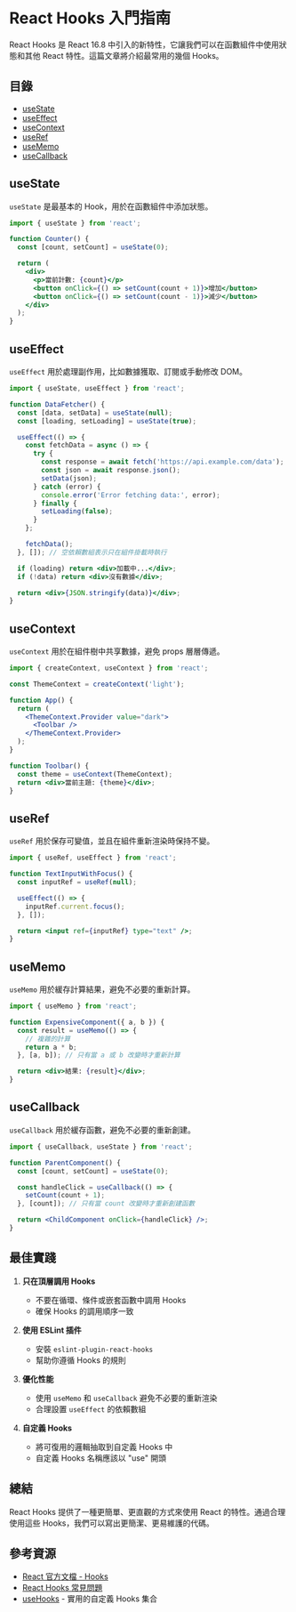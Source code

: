 # React Hooks 入門指南

React Hooks 是 React 16.8 中引入的新特性，它讓我們可以在函數組件中使用狀態和其他 React 特性。這篇文章將介紹最常用的幾個 Hooks。

## 目錄
- [useState](#usestate)
- [useEffect](#useeffect)
- [useContext](#usecontext)
- [useRef](#useref)
- [useMemo](#usememo)
- [useCallback](#usecallback)

## useState

`useState` 是最基本的 Hook，用於在函數組件中添加狀態。

```jsx
import { useState } from 'react';

function Counter() {
  const [count, setCount] = useState(0);

  return (
    <div>
      <p>當前計數: {count}</p>
      <button onClick={() => setCount(count + 1)}>增加</button>
      <button onClick={() => setCount(count - 1)}>減少</button>
    </div>
  );
}
```

## useEffect

`useEffect` 用於處理副作用，比如數據獲取、訂閱或手動修改 DOM。

```jsx
import { useState, useEffect } from 'react';

function DataFetcher() {
  const [data, setData] = useState(null);
  const [loading, setLoading] = useState(true);

  useEffect(() => {
    const fetchData = async () => {
      try {
        const response = await fetch('https://api.example.com/data');
        const json = await response.json();
        setData(json);
      } catch (error) {
        console.error('Error fetching data:', error);
      } finally {
        setLoading(false);
      }
    };

    fetchData();
  }, []); // 空依賴數組表示只在組件掛載時執行

  if (loading) return <div>加載中...</div>;
  if (!data) return <div>沒有數據</div>;

  return <div>{JSON.stringify(data)}</div>;
}
```

## useContext

`useContext` 用於在組件樹中共享數據，避免 props 層層傳遞。

```jsx
import { createContext, useContext } from 'react';

const ThemeContext = createContext('light');

function App() {
  return (
    <ThemeContext.Provider value="dark">
      <Toolbar />
    </ThemeContext.Provider>
  );
}

function Toolbar() {
  const theme = useContext(ThemeContext);
  return <div>當前主題: {theme}</div>;
}
```

## useRef

`useRef` 用於保存可變值，並且在組件重新渲染時保持不變。

```jsx
import { useRef, useEffect } from 'react';

function TextInputWithFocus() {
  const inputRef = useRef(null);

  useEffect(() => {
    inputRef.current.focus();
  }, []);

  return <input ref={inputRef} type="text" />;
}
```

## useMemo

`useMemo` 用於緩存計算結果，避免不必要的重新計算。

```jsx
import { useMemo } from 'react';

function ExpensiveComponent({ a, b }) {
  const result = useMemo(() => {
    // 複雜的計算
    return a * b;
  }, [a, b]); // 只有當 a 或 b 改變時才重新計算

  return <div>結果: {result}</div>;
}
```

## useCallback

`useCallback` 用於緩存函數，避免不必要的重新創建。

```jsx
import { useCallback, useState } from 'react';

function ParentComponent() {
  const [count, setCount] = useState(0);

  const handleClick = useCallback(() => {
    setCount(count + 1);
  }, [count]); // 只有當 count 改變時才重新創建函數

  return <ChildComponent onClick={handleClick} />;
}
```

## 最佳實踐

1. **只在頂層調用 Hooks**
   - 不要在循環、條件或嵌套函數中調用 Hooks
   - 確保 Hooks 的調用順序一致

2. **使用 ESLint 插件**
   - 安裝 `eslint-plugin-react-hooks`
   - 幫助你遵循 Hooks 的規則

3. **優化性能**
   - 使用 `useMemo` 和 `useCallback` 避免不必要的重新渲染
   - 合理設置 `useEffect` 的依賴數組

4. **自定義 Hooks**
   - 將可復用的邏輯抽取到自定義 Hooks 中
   - 自定義 Hooks 名稱應該以 "use" 開頭

## 總結

React Hooks 提供了一種更簡單、更直觀的方式來使用 React 的特性。通過合理使用這些 Hooks，我們可以寫出更簡潔、更易維護的代碼。

## 參考資源

- [React 官方文檔 - Hooks](https://reactjs.org/docs/hooks-intro.html)
- [React Hooks 常見問題](https://reactjs.org/docs/hooks-faq.html)
- [useHooks](https://usehooks.com/) - 實用的自定義 Hooks 集合 